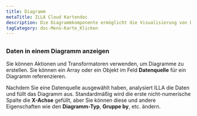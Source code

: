 ```yaml
---
title: Diagramm
metaTitle: ILLA Cloud Kartendoc
description: Die Diagrammkomponente ermöglicht die Visualisierung von Daten als Diagramme und Diagramme. Es wurde mit Chart.js gebaut.
tagCategory: doc-Menü-Karte_Klicken
---
```


## <Heading hidden>Diagramm</Heading>

### Daten in einem Diagramm anzeigen

Sie können Aktionen und Transformatoren verwenden, um Diagramme zu erstellen. Sie können ein Array oder ein Objekt im Feld **Datenquelle** für ein Diagramm referenzieren. 

Nachdem Sie eine Datenquelle ausgewählt haben, analysiert ILLA die Daten und füllt das Diagramm aus. Standardmäßig wird die erste nicht-numerische Spalte die **X-Achse** gefüllt, aber Sie können diese und andere Eigenschaften wie den **Diagramm-Typ**, **Gruppe by**, etc. ändern.

<img src='https://cdn.illacloud.com/official-website/img/docs/assemble/chart1.png' alt="" />

<img src='https://cdn.illacloud.com/official-website/img/docs/assemble/chart2.png' alt="" />
